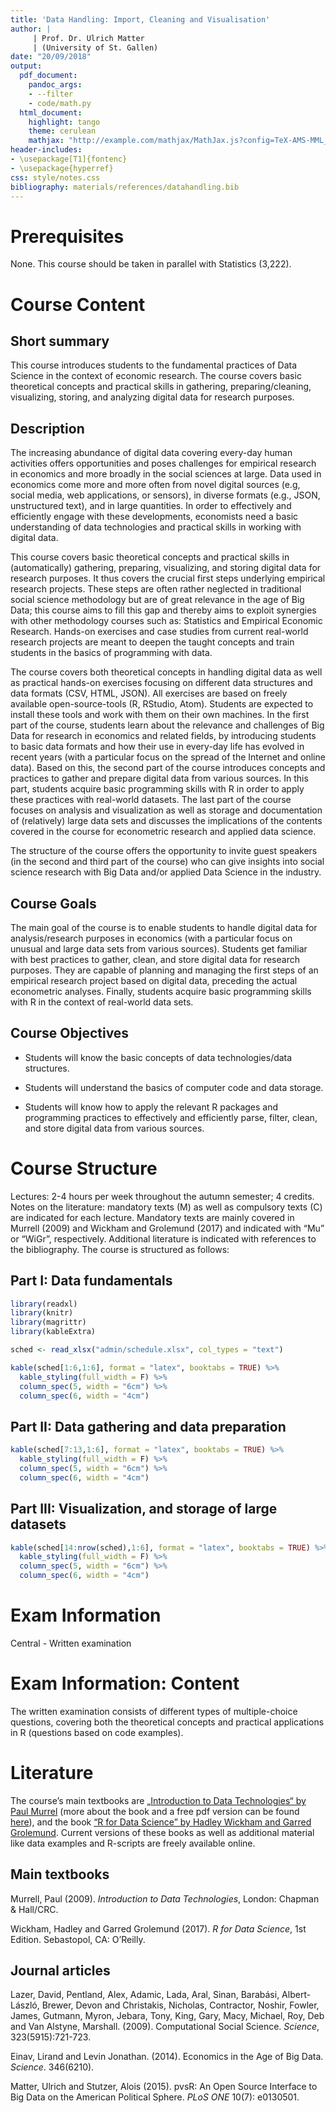 ```yaml
---
title: 'Data Handling: Import, Cleaning and Visualisation'
author: |
     | Prof. Dr. Ulrich Matter
     | (University of St. Gallen)
date: "20/09/2018"
output:
  pdf_document:
    pandoc_args:
    - --filter
    - code/math.py
  html_document:
    highlight: tango
    theme: cerulean
    mathjax: "http://example.com/mathjax/MathJax.js?config=TeX-AMS-MML_HTMLorMML"
header-includes:
- \usepackage[T1]{fontenc}
- \usepackage{hyperref}
css: style/notes.css
bibliography: materials/references/datahandling.bib
---
```



# Prerequisites

None. This course should be taken in parallel with Statistics (3,222).

# Course Content

## Short summary
This course introduces students to the fundamental practices of Data Science in the context of economic research. The course covers basic theoretical concepts and practical skills in gathering, preparing/cleaning, visualizing, storing, and analyzing digital data for research purposes.


## Description
The increasing abundance of digital data covering every-day human activities offers opportunities and poses challenges for empirical research in economics and more broadly in the social sciences at large. Data used in economics come more and more often from novel digital sources (e.g, social media, web applications, or sensors), in diverse formats (e.g., JSON, unstructured text), and in large quantities. In order to effectively and efficiently engage with these developments, economists need a basic understanding of data technologies and practical skills in working with digital data. 

This course covers basic theoretical concepts and practical skills in (automatically) gathering, preparing, visualizing, and storing digital data for research purposes. It thus covers the crucial first steps underlying empirical research projects. These steps are often rather neglected in traditional social science methodology but are of great relevance in the age of Big Data; this course aims to fill this gap and thereby aims to exploit synergies with other methodology courses such as: Statistics and Empirical Economic Research. Hands-on exercises and case studies from current real-world research projects are meant to deepen the taught concepts and train students in the basics of programming with data.

The course covers both theoretical concepts in handling digital data as well as practical hands-on exercises focusing on different data structures and data formats (CSV, HTML, JSON). All exercises are based on freely available open-source-tools (R, RStudio, Atom). Students are expected to install these tools and work with them on their own machines. In the first part of the course, students learn about the relevance and challenges of Big Data for research in economics and related fields, by introducing students to basic data formats and how their use in every-day life has evolved in recent years (with a particular focus on the spread of the Internet and online data). Based on this, the second part of the course introduces concepts and practices to gather and prepare digital data from various sources. In this part, students acquire basic programming skills with R in order to apply these practices with real-world datasets. The last part of the course focuses on analysis and visualization as well as storage and documentation of (relatively) large data sets and discusses the implications of the contents covered in the course for econometric research and applied data science.

The structure of the course offers the opportunity to invite guest speakers (in the second and third part of the course) who can give insights into social science research with Big Data and/or applied Data Science in the industry.


## Course Goals
The main goal of the course is to enable students to handle digital data for analysis/research purposes in economics (with a particular focus on unusual and large data sets from various sources). Students get familiar with best practices to gather, clean, and store digital data for research purposes. They are capable of planning and managing the first steps of an empirical research project based on digital data, preceding the actual econometric analyses. Finally, students acquire basic programming skills with R in the context of real-world data sets.

## Course Objectives

- Students will know the basic concepts of data technologies/data structures.

- Students will understand the basics of computer code and data storage.

- Students will know how to apply the relevant R packages and programming practices to effectively and efficiently parse, filter, clean, and store digital data from various sources.


# Course Structure
Lectures: 2-4 hours per week throughout the autumn semester; 4 credits.
Notes on the literature: mandatory texts (M) as well as compulsory texts (C) are indicated for each lecture. Mandatory texts are mainly covered in Murrell (2009) and Wickham and Grolemund (2017) and indicated with "Mu" or "WiGr", respectively. Additional literature is indicated with references to the bibliography. The course is structured as follows:

## Part I: Data fundamentals


```r
library(readxl)
library(knitr)
library(magrittr)
library(kableExtra)

sched <- read_xlsx("admin/schedule.xlsx", col_types = "text")

kable(sched[1:6,1:6], format = "latex", booktabs = TRUE) %>%
  kable_styling(full_width = F) %>%
  column_spec(5, width = "6cm") %>%
  column_spec(6, width = "4cm")
```


## Part II: Data gathering and data preparation

```r
kable(sched[7:13,1:6], format = "latex", booktabs = TRUE) %>%
  kable_styling(full_width = F) %>%
  column_spec(5, width = "6cm") %>%
  column_spec(6, width = "4cm")
```

## Part III: Visualization, and storage of large datasets

```r
kable(sched[14:nrow(sched),1:6], format = "latex", booktabs = TRUE) %>%
  kable_styling(full_width = F) %>%
  column_spec(5, width = "6cm") %>%
  column_spec(6, width = "4cm")
```


# Exam Information
Central - Written examination

# Exam Information: Content
The written examination consists of different types of multiple-choice questions, covering both the theoretical concepts and practical applications in R (questions based on code examples).

# Literature
The course's main textbooks are [„Introduction to Data Technologies“ by Paul Murrel](https://www.crcpress.com/Introduction-to-Data-Technologies/Murrell/p/book/9781420065176) (more about the book and a free pdf version can be found [here](https://www.stat.auckland.ac.nz/~paul/ItDT/)),  and the book [“R for Data Science” by Hadley Wickham and Garred Grolemund](http://r4ds.had.co.nz/). Current versions of these books as well as additional material like data examples and R-scripts are freely available online.

## Main textbooks
Murrell, Paul (2009). *Introduction to Data Technologies*, London: Chapman & Hall/CRC.

Wickham, Hadley and Garred Grolemund (2017). *R for Data Science*, 1st Edition. Sebastopol, CA: O’Reilly.

## Journal articles
Lazer, David, Pentland, Alex, Adamic, Lada, Aral, Sinan, Barabási, Albert-László, Brewer, Devon and Christakis, Nicholas, Contractor, Noshir, Fowler, James, Gutmann, Myron, Jebara, Tony, King, Gary, Macy, Michael, Roy, Deb and Van Alstyne, Marshall. (2009). Computational Social Science. *Science*, 323(5915):721-723.

Einav, Lirand and Levin Jonathan. (2014). Economics in the Age of Big Data. *Science*. 346(6210). 

Matter, Ulrich and Stutzer, Alois (2015). pvsR: An Open Source Interface to Big Data on the American Political Sphere. *PLoS ONE* 10(7): e0130501.


